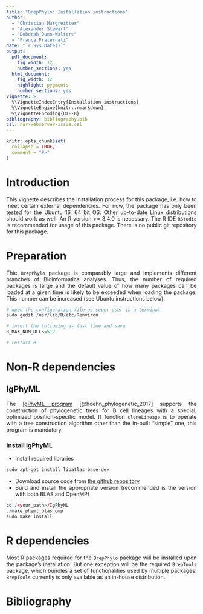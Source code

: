```yaml
---
title: "BrepPhylo: Installation instructions"
author:
  - "Christian Margreitter"
  - "Alexander Stewart"
  - "Deborah Dunn-Walters"
  - "Franca Fraternali"
date: "`r Sys.Date()`"
output:
  pdf_document:
    fig_width: 12
    number_sections: yes
  html_document:
    fig_width: 12
    highlight: pygments
    number_sections: yes
vignette: >
  %\VignetteIndexEntry{Installation instructions}
  %\VignetteEngine{knitr::rmarkdown}
  %\VignetteEncoding{UTF-8}
bibliography: bibliography.bib
csl: nar-webserver-issue.csl
---
```

\fontsize{10}{10}
<style>
body {
text-align: justify}
</style>
```r
knitr::opts_chunk$set(
  collapse = TRUE,
  comment = "#>"
)
```

# Introduction
This vignette describes the installation process for this package, i.e. how to meet certain external dependencies. For now, the package has only been tested for the Ubuntu 16, 64 bit OS. Other up-to-date Linux distributions should work as well. An R version >= 3.4.0 is necessary. The R IDE `RStudio` is recommended for usage of this package. There is no public git repository for this package.

# Preparation
Thie `BrepPhylo` package is comparably large and implements different branches of Bioinformatics analyses. Thus, the number of required packages is large and the default value of how many packages can be loaded at a given time is likely to be exceeded when loading the package. This number can be increased (see Ubuntu instructions below).

```r
# open the configuration file as super-user in a terminal
sudo gedit /usr/lib/R/etc/Renviron

# insert the following as last line and save
R_MAX_NUM_DLLS=512

# restart R
```

# Non-R dependencies

## IgPhyML
The [IgPhyML program](http://evolve.zoo.ox.ac.uk/Evolve/IgPhyML.html) [@hoehn_phylogenetic_2017] supports the construction of phylogenetic trees for B cell lineages with a special, optimized position-specific model. If function `cloneLineage` is to operate with a tree construction algorithm other than the in-built "simple" one, this program is mandatory.

### Install IgPhyML

* Install required libraries
```r
sudo apt-get install libatlas-base-dev
```
* Download source code from [the github repository](https://github.com/kbhoehn/IgPhyML)
* Build and install the appropriate version (recommended is the version with both BLAS and OpenMP)

```r
cd /<your_path>/IgPhyML
./make_phyml_blas_omp
sudo make install
```

# R dependencies
Most R packages required for the `BrepPhylo` package will be installed upon the package's installation. But one exception will be the required `BrepTools` package, which bundles a set of functionalities used by multiple packages. `BrepTools` currently is only available as an in-house distribution.

# Bibliography
